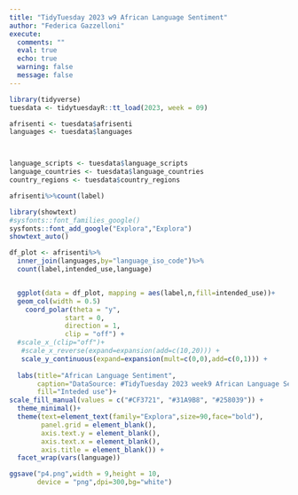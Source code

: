 ```yaml
---
title: "TidyTuesday 2023 w9 African Language Sentiment"
author: "Federica Gazzelloni"
execute:  
  comments: ""
  eval: true
  echo: true
  warning: false
  message: false
---
```


```r
library(tidyverse)
tuesdata <- tidytuesdayR::tt_load(2023, week = 09)
```




```r
afrisenti <- tuesdata$afrisenti
languages <- tuesdata$languages



language_scripts <- tuesdata$language_scripts
language_countries <- tuesdata$language_countries
country_regions <- tuesdata$country_regions
```


```r
afrisenti%>%count(label)
```


```r
library(showtext)
#sysfonts::font_families_google()
sysfonts::font_add_google("Explora","Explora")
showtext_auto()
```



```r
df_plot <- afrisenti%>%
  inner_join(languages,by="language_iso_code")%>%
  count(label,intended_use,language) 


  ggplot(data = df_plot, mapping = aes(label,n,fill=intended_use))+
  geom_col(width = 0.5) 
    coord_polar(theta = "y",
              start = 0,
              direction = 1, 
              clip = "off") +
  #scale_x_(clip="off")+
   #scale_x_reverse(expand=expansion(add=c(10,20))) +
   scale_y_continuous(expand=expansion(mult=c(0,0),add=c(0,1))) +
  
  labs(title="African Language Sentiment",
       caption="DataSource: #TidyTuesday 2023 week9 African Language Sentiment\nDataViz: Federica Gazzelloni #30DayChartChallenge 2023 Day11 - Circular",
       fill="Inteded use")+
scale_fill_manual(values = c("#CF3721", "#31A9B8", "#258039")) +
  theme_minimal()+
  theme(text=element_text(family="Explora",size=90,face="bold"),
        panel.grid = element_blank(),
        axis.text.y = element_blank(),
        axis.text.x = element_blank(),
        axis.title = element_blank()) +
  facet_wrap(vars(language))

```

```r

ggsave("p4.png",width = 9,height = 10,
       device = "png",dpi=300,bg="white")
```




